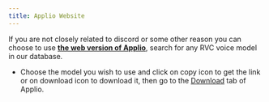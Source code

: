 ```yaml
---
title: Applio Website
---
```



If you are not closely related to discord or some other reason you can choose to use **[the web version of Applio](https://applio.org/)**, search for any RVC voice model in our database.

<ImageZoom src="/images/applio-web.png" alt="Applio Web" width={800} height={400} />

- Choose the model you wish to use and click on copy icon to get the link or on download icon to download it, then go to the [Download](/docs/applio/getting-started/download-models) tab of Applio.